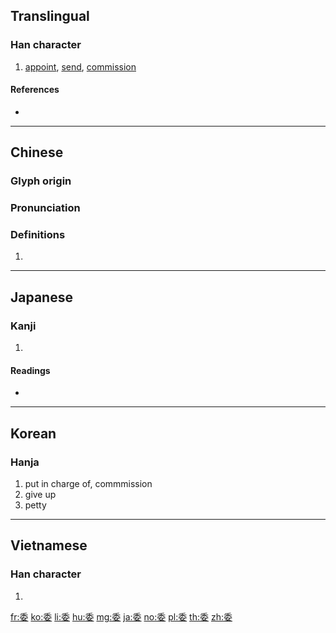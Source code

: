 ==Translingual==

===Han character===
{{Han char|rn=38|rad=女|as=05|sn=8|four=20404|canj=HDV|ids=⿱禾女}}

# [[appoint]], [[send]], [[commission]]

====References====
* {{Han ref|kx=0259.100|dkj=06181|dj=0524.110|hdz=21038.040|uh=59D4|ud=22996|bh=A965|bd=43365}}

----

==Chinese==
{{zh-forms}}

===Glyph origin===
{{Han etym}}

===Pronunciation===
{{zh-pron
|m=wěi
|c=wai1,wai2
|h=pfs=ve
|md=
|mn=uí
|w=
|mc=y
|oc=y
|cat=n
}}

===Definitions===
{{zh-hanzi}}

# {{rfdef|lang=zh}}

----

==Japanese==

===Kanji===
{{ja-kanji|grade=3|rs=女05}}

# {{defn|lang=ja|sort=女05}}

====Readings====
* {{ja-readings|goon=[[い]] (i)|kanon=[[い]] (i)|kun=[[ゆだねる]] (yudaneru), [[すえ]] (sue), [[くわしい]] (kuwashii)}}

----

==Korean==

===Hanja===
{{ko-hanja|hangeul=[[위]]|rv=wi|mr=wi|y=wi}}

# put in charge of, commmission
# give up
# petty

----

==Vietnamese==

===Han character===
{{vi-readings|rs=女05| hanviet = ủy, uế}}

# {{defn|lang=vi|sort=女05}}

[[fr:委]]
[[ko:委]]
[[li:委]]
[[hu:委]]
[[mg:委]]
[[ja:委]]
[[no:委]]
[[pl:委]]
[[th:委]]
[[zh:委]]